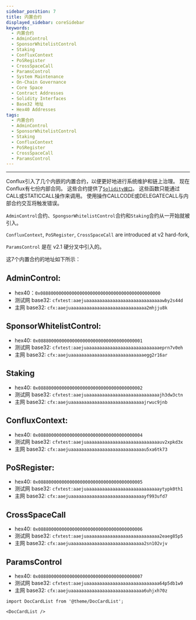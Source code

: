 ```yaml
---
sidebar_position: 7
title: 内置合约
displayed_sidebar: coreSidebar
keywords:
  - 内置合约
  - AdminControl
  - SponsorWhitelistControl
  - Staking
  - ConfluxContext
  - PoSRegister
  - CrossSpaceCall
  - ParamsControl
  - System Maintenance
  - On-Chain Governance
  - Core Space
  - Contract Addresses
  - Solidity Interfaces
  - Base32 地址
  - Hex40 Addresses
tags:
  - 内置合约
  - AdminControl
  - SponsorWhitelistControl
  - Staking
  - ConfluxContext
  - PoSRegister
  - CrossSpaceCall
  - ParamsControl
---
```


---

Conflux引入了几个内嵌的内置合约，以便更好地进行系统维护和链上治理。 现在Conflux有七份内部合同。 这些合约提供了[`Solidity接口`](https://github.com/Conflux-Chain/conflux-rust/tree/master/internal_contract/contracts)。 这些函数只能通过CALL或STATICCALL操作来调用。 使用操作CALLCODE或DELEGATECALL与内部合约交互将触发错误。

`AdminControl`合约、`SpongsorWhitelistControl`合约和`Staking`合约从一开始就被引入。

`ConfluxContext`, `PoSRegister`, `CrossSpaceCall` are introduced at v2 hard-fork, 

`ParamsControl` 是在 v2.1 硬分叉中引入的。 

这7个内置合约的地址如下所示：

## AdminControl:

- hex40：`0x0888000000000000000000000000000000000000000000`
- 测试网 base32: `cfxtest:aaejuaaaaaaaaaaaaaaaaaaaaaaaaaaaaawby2s44d`
- 主网 base32: `cfx:aaejuaaaaaaaaaaaaaaaaaaaaaaaaaaaaa2mhjju8k`

## SponsorWhitelistControl:

- hex40: `0x0888000000000000000000000000000000000001`
- 测试网 base32: `cfxtest:aaejuaaaaaaaaaaaaaaaaaaaaaaaaaaaaeprn7v0eh`
- 主网 base32: `cfx:aaejuaaaaaaaaaaaaaaaaaaaaaaaaaaaaegg2r16ar`

## Staking

- hex40: `0x0888000000000000000000000000000000000002`
- 测试网 base32: `cfxtest:aaejuaaaaaaaaaaaaaaaaaaaaaaaaaaaajh3dw3ctn`
- 主网 base32: `cfx:aaejuaaaaaaaaaaaaaaaaaaaaaaaaaaaajrwuc9jnb`

## ConfluxContext:

- hex40: `0x0888000000000000000000000000000000000004`
- 测试网 base32: `cfxtest:aaejuaaaaaaaaaaaaaaaaaaaaaaaaaaaauv2xpkd3x`
- 主网 base32: `cfx:aaejuaaaaaaaaaaaaaaaaaaaaaaaaaaaau5xa6tk73`

## PoSRegister:

- hex40: `0x0888000000000000000000000000000000000005`
- 测试网 base32: `cfxtest:aaejuaaaaaaaaaaaaaaaaaaaaaaaaaaaaytypk0th1`
- 主网 base32: `cfx:aaejuaaaaaaaaaaaaaaaaaaaaaaaaaaaayf993ufd7`

## CrossSpaceCall

- hex40: `0x0888000000000000000000000000000000000006`
- 测试网 base32: `cfxtest:aaejuaaaaaaaaaaaaaaaaaaaaaaaaaaaa2eaeg85p5`
- 主网 base32: `cfx:aaejuaaaaaaaaaaaaaaaaaaaaaaaaaaaa2sn102vjv`

## ParamsControl

- hex40: `0x0888000000000000000000000000000000000007`
- 测试网 base32: `cfxtest:aaejuaaaaaaaaaaaaaaaaaaaaaaaaaaaa64p5db1w9`
- 主网 base32: `cfx:aaejuaaaaaaaaaaaaaaaaaaaaaaaaaaaa6uhjxh70z`

```mdx-code-block
import DocCardList from '@theme/DocCardList';

<DocCardList />
```
